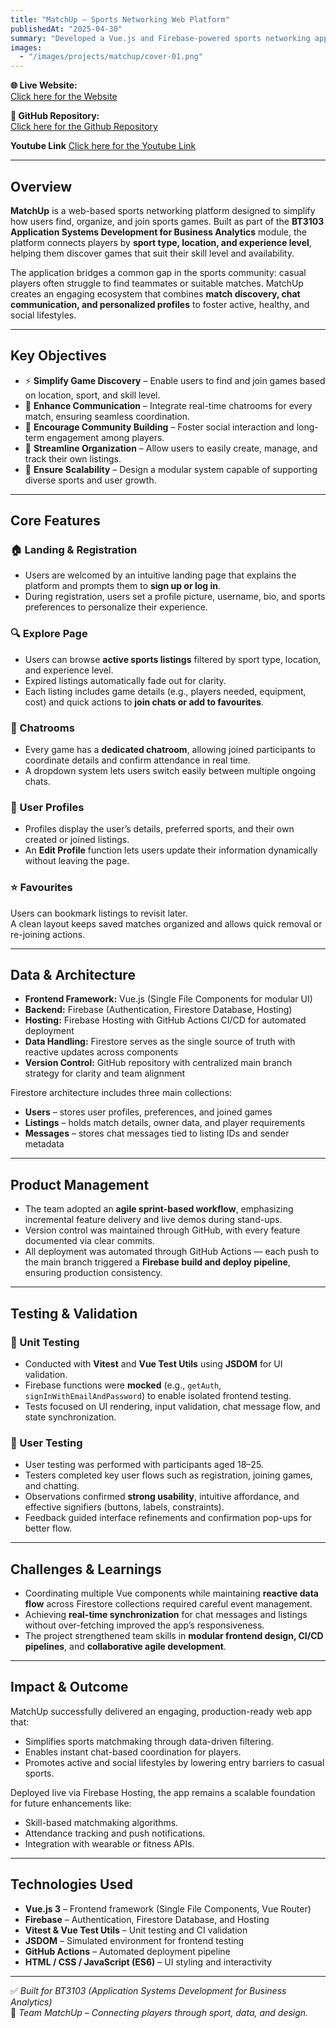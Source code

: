 ```yaml
---
title: "MatchUp – Sports Networking Web Platform"
publishedAt: "2025-04-30"
summary: "Developed a Vue.js and Firebase-powered sports networking app that connects users to organize, join, and chat about local sports games seamlessly."
images:
  - "/images/projects/matchup/cover-01.png"
---
```


**🌐 Live Website:**  
[Click here for the Website](https://bt3103-matchup.web.app)

**📂 GitHub Repository:**  
[Click here for the Github Repository](https://github.com/BT3103AppDev1/l1-finaltermproject-2425s2l1_group_07)

**Youtube Link**
[Click here for the Youtube Link](https://youtu.be/19eouBixT9o)

---
## Overview

**MatchUp** is a web-based sports networking platform designed to simplify how users find, organize, and join sports games.   Built as part of the **BT3103 Application Systems Development for Business Analytics** module, the platform connects players by **sport type, location, and experience level**, helping them discover games that suit their skill level and availability.

The application bridges a common gap in the sports community: casual players often struggle to find teammates or suitable matches. MatchUp creates an engaging ecosystem that combines **match discovery, chat communication, and personalized profiles** to foster active, healthy, and social lifestyles.

---

## Key Objectives

- ⚡ **Simplify Game Discovery** – Enable users to find and join games based on location, sport, and skill level.  
- 💬 **Enhance Communication** – Integrate real-time chatrooms for every match, ensuring seamless coordination.  
- 🧭 **Encourage Community Building** – Foster social interaction and long-term engagement among players.  
- 📱 **Streamline Organization** – Allow users to easily create, manage, and track their own listings.  
- 🧩 **Ensure Scalability** – Design a modular system capable of supporting diverse sports and user growth.

---

## Core Features

### 🏠 Landing & Registration
- Users are welcomed by an intuitive landing page that explains the platform and prompts them to **sign up or log in**.  
- During registration, users set a profile picture, username, bio, and sports preferences to personalize their experience.

### 🔍 Explore Page
- Users can browse **active sports listings** filtered by sport type, location, and experience level.  
- Expired listings automatically fade out for clarity.  
- Each listing includes game details (e.g., players needed, equipment, cost) and quick actions to **join chats or add to favourites**.

### 💬 Chatrooms
- Every game has a **dedicated chatroom**, allowing joined participants to coordinate details and confirm attendance in real time.  
- A dropdown system lets users switch easily between multiple ongoing chats.

### 👤 User Profiles
- Profiles display the user’s details, preferred sports, and their own created or joined listings.  
- An **Edit Profile** function lets users update their information dynamically without leaving the page.

### ⭐ Favourites
Users can bookmark listings to revisit later.  
A clean layout keeps saved matches organized and allows quick removal or re-joining actions.

---

## Data & Architecture

- **Frontend Framework:** Vue.js (Single File Components for modular UI)  
- **Backend:** Firebase (Authentication, Firestore Database, Hosting)  
- **Hosting:** Firebase Hosting with GitHub Actions CI/CD for automated deployment  
- **Data Handling:** Firestore serves as the single source of truth with reactive updates across components  
- **Version Control:** GitHub repository with centralized main branch strategy for clarity and team alignment  

Firestore architecture includes three main collections:
- **Users** – stores user profiles, preferences, and joined games  
- **Listings** – holds match details, owner data, and player requirements  
- **Messages** – stores chat messages tied to listing IDs and sender metadata  

---

## Product Management

- The team adopted an **agile sprint-based workflow**, emphasizing incremental feature delivery and live demos during stand-ups.  
- Version control was maintained through GitHub, with every feature documented via clear commits.  
- All deployment was automated through GitHub Actions — each push to the main branch triggered a **Firebase build and deploy pipeline**, ensuring production consistency.

---

## Testing & Validation

### 🧪 Unit Testing
- Conducted with **Vitest** and **Vue Test Utils** using **JSDOM** for UI validation.  
- Firebase functions were **mocked** (e.g., `getAuth`, `signInWithEmailAndPassword`) to enable isolated frontend testing.  
- Tests focused on UI rendering, input validation, chat message flow, and state synchronization.

### 👥 User Testing
- User testing was performed with participants aged 18–25.  
- Testers completed key user flows such as registration, joining games, and chatting.  
- Observations confirmed **strong usability**, intuitive affordance, and effective signifiers (buttons, labels, constraints).  
- Feedback guided interface refinements and confirmation pop-ups for better flow.

---

## Challenges & Learnings

- Coordinating multiple Vue components while maintaining **reactive data flow** across Firestore collections required careful event management.  
- Achieving **real-time synchronization** for chat messages and listings without over-fetching improved the app’s responsiveness.  
- The project strengthened team skills in **modular frontend design, CI/CD pipelines**, and **collaborative agile development**.

---

## Impact & Outcome

MatchUp successfully delivered an engaging, production-ready web app that:
- Simplifies sports matchmaking through data-driven filtering.  
- Enables instant chat-based coordination for players.  
- Promotes active and social lifestyles by lowering entry barriers to casual sports.

Deployed live via Firebase Hosting, the app remains a scalable foundation for future enhancements like:
- Skill-based matchmaking algorithms.  
- Attendance tracking and push notifications.  
- Integration with wearable or fitness APIs.

---

## Technologies Used

- **Vue.js 3** – Frontend framework (Single File Components, Vue Router)
- **Firebase** – Authentication, Firestore Database, and Hosting
- **Vitest & Vue Test Utils** – Unit testing and CI validation
- **JSDOM** – Simulated environment for frontend testing
- **GitHub Actions** – Automated deployment pipeline
- **HTML / CSS / JavaScript (ES6)** – UI styling and interactivity


---

✅ *Built for BT3103 (Application Systems Development for Business Analytics)*  
👟 *Team MatchUp – Connecting players through sport, data, and design.*
